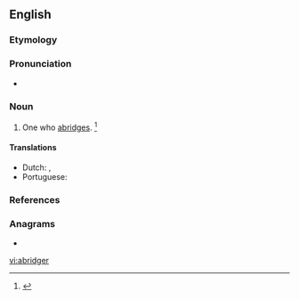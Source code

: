 ==English==

===Etymology===
{{suffix|abridge|er|id2=agent noun|lang=en}}

===Pronunciation===
* {{a|US}} {{IPA|/əˈbɹɪ.d͡ʒɚ/|lang=en}}

===Noun===
{{en-noun}}

# One who [[abridge]]s. {{defdate|First attested in the mid 16<sup>th</sup> century.}}<ref name=SOED>{{R:SOED5|page=8}}</ref>

====Translations====
{{trans-top|one who abridges}}
* Dutch: {{t|nl|samenvatter|m}}, {{t|nl|inkorter|m}}
* Portuguese: {{t|pt|resumidor|m}}
{{trans-mid}}
{{trans-bottom}}

===References===
<references/>

===Anagrams===
* {{l|en|brigader}}

[[vi:abridger]]